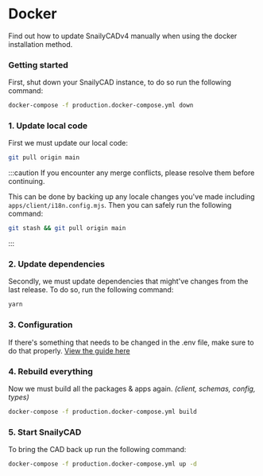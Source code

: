 # Docker

Find out how to update SnailyCADv4 manually when using the docker installation method.

### Getting started

First, shut down your SnailyCAD instance, to do so run the following command:

```bash
docker-compose -f production.docker-compose.yml down
```

### 1. Update local code

First we must update our local code:

```bash
git pull origin main
```

:::caution
If you encounter any merge conflicts, please resolve them before continuing.

This can be done by backing up any locale changes you've made including `apps/client/i18n.config.mjs`. Then you can safely run the following command:

```bash
git stash && git pull origin main
```

:::

### 2. Update dependencies

Secondly, we must update dependencies that might've changes from the last release. To do so, run the following command:

```bash
yarn
```

### 3. Configuration

If there's something that needs to be changed in the .env file, make sure to do that properly. [View the guide here](/docs/guides/how-to-properly-update-env)

### 4. Rebuild everything

Now we must build all the packages & apps again. _(client, schemas, config, types)_

```sh
docker-compose -f production.docker-compose.yml build
```

### 5. Start SnailyCAD

To bring the CAD back up run the following command:

```bash
docker-compose -f production.docker-compose.yml up -d
```

